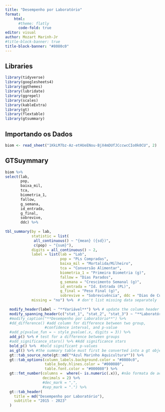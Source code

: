 ---
title: "Desempenho por Laboratório"
format: 
    html:
      #theme: flatly
      code-fold: true
editor: visual
author: Mozart Marinh-Jr
#title-block-banner: true
title-block-banner: "#8080c0"
---

## Libraries

```{r}

library(tidyverse)
library(googlesheets4)
library(ggthemes)
library(lubridate)
library(ggrepel)
library(scales)
library(kableExtra)
library(gt)
library(flextable)
library(gtsummary)
```

## Importando os Dados

```{r}
biom <- read_sheet("1KkLM7bz-Az-etHUeENou-BjX4mDUfJCccwcCIo0k0CU", 2)
```

## GTSuymmary

```{r}
biom %>% 
select(lab, 
       pop, 
       baixa_mil, 
       tca, 
       biometria_1, 
       fallow, 
       g_semana, 
       id_entrada, 
       g_final,
       sobrevive, 
       ddc) %>% 
 
tbl_summary(by = lab,
            statistic = list(
             all_continuous() ~ "{mean} ({sd})",
             c(pop) ~ "{sum}"),
            digits = all_continuous() ~ 2,
            label = list(lab = "Lab", 
                         pop = "PLs Compradas", 
                         baixa_mil = "Mortalida/Milheiro", 
                         tca = "Conversão Alimentar", 
                         biometria_1 = "Primeira Biometria (g)",
                         fallow = "Dias Parados",
                         g_semana = "Crescimento Semanal (g)", 
                         id_entrada = "Id. Entrada (PL)", 
                         g_final = "Peso Final (g)",
                         sobrevive = "Sobrevivência", ddc = "Dias de Cultivo"),
            missing = "no") %>%  # don't list missing data separately
  
  modify_header(label ~ "**Variável**") %>% # update the column header
  modify_spanning_header(c("stat_1", "stat_2", "stat_3") ~ "**Laboratório**") %>%
  #modify_caption("**Desempenho por Laboratório**") %>%
  #dd_difference() #add column for difference between two group, 
                  #confidence interval, and p-value
  #add_p(pvalue_fun = ~ style_pvalue(.x, digits = 3)) %>% 
  add_p() %>% # test for a difference between groups
  #add_significance_stars() %>% #Add significance stars
  bold_p() %>%  #bold significant p-values
  as_gt() %>% #the summary table must first be converted into a gt object
  gt::tab_source_note(gt::md("*Azul Marinho Aquicultura*")) %>% 
  gt::tab_options(column_labels.background.color = "#8080c0",
                  table_body.hlines.color = "#000080",
                  table.font.color = "#000080") %>% 
  gt::fmt_number(columns =  where(~ is.numeric(.x)), #não formata de acordo
                 decimals = 2) %>% 
                 #dec_mark = ",",
                 #sep_mark = ".") %>% 
  gt::tab_header(
    title = md("Desempenho por Laboratório"),
    subtitle = "2015 - 2023"
  )

```
